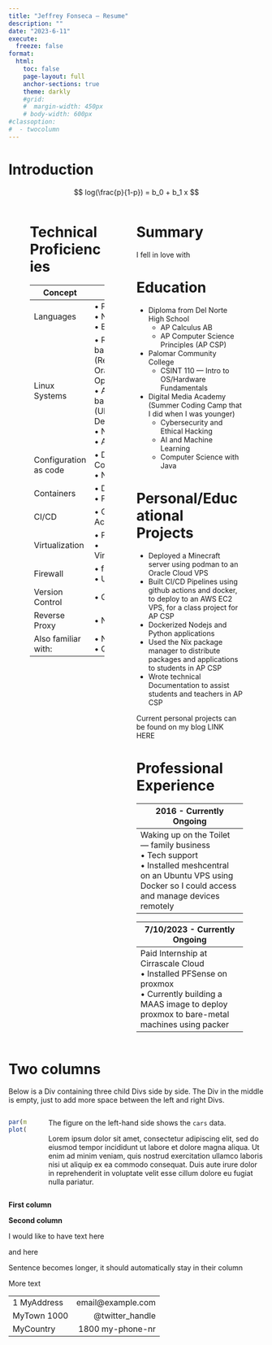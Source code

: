 ```yaml
---
title: "Jeffrey Fonseca — Resume"
description: ""
date: "2023-6-11"
execute:
  freeze: false
format:
  html:
    toc: false
    page-layout: full
    anchor-sections: true
    theme: darkly
    #grid:
    #  margin-width: 450px
    # body-width: 600px
#classoption:
#  - twocolumn
---
```


# Introduction

```{=latex}
\begin{itemize}
    \item First item
    \item Second item
    \item Third item
\end{itemize}
```

$$
log(\frac{p}{1-p}) = b_0 + b_1 x
$$

:::::::::::::: {.columns}

::: {.column width=5%}

:::

::: {.column width="35%"}


# Technical Proficiencies

| Concept | Skill |
|-|-|
| Languages | $\bullet$ Python<br> $\bullet$ Nix <br>$\bullet$ Bash |
| Linux Systems | $\bullet$ Rpm based (Red Hat, Oracle, Opensuse)<br> $\bullet$ Apt based (Ubuntu, Debian)<br> $\bullet$ Nixos<br> $\bullet$ Arch
| Configuration as code | $\bullet$ Docker Compose<br>$\bullet$ Nix |
| Containers | $\bullet$ Docker<br>$\bullet$ Podman |
| CI/CD | $\bullet$ Github Actions |
| Virtualization | $\bullet$ Proxmox<br>$\bullet$ Virtualbox |
| Firewall | $\bullet$ firewalld<br>$\bullet$ UFW |
| Version Control | $\bullet$ Git |
| Reverse Proxy | $\bullet$ Nginx |
| Also familiar with: | $\bullet$ Nmap<br>$\bullet$ Quarto |

:::

::: {.column width="5%"}

:::

::: {.column width="50%"}



# Summary

I fell in love with 

# Education

* Diploma from Del Norte High School
    + AP Calculus AB
    + AP Computer Science Principles (AP CSP)
* Palomar Community College
  + CSINT 110 — Intro to OS/Hardware Fundamentals
* Digital Media Academy (Summer Coding Camp that I did when I was younger)
  + Cybersecurity and Ethical Hacking
  + AI and Machine Learning
  + Computer Science with Java


# Personal/Educational Projects

* Deployed a Minecraft server using podman to an Oracle Cloud VPS
* Built CI/CD Pipelines using github actions and docker, to deploy to an AWS EC2 VPS, for a class project for AP CSP
* Dockerized Nodejs and Python applications
* Used the Nix package manager to distribute packages and applications to students in AP CSP
* Wrote technical Documentation to assist students and teachers in AP CSP

Current personal projects can be found on my blog LINK HERE

# Professional Experience

| 2016 - Currently Ongoing |
|-|
| Waking up on the Toilet — family business<br>$\bullet$ Tech support<br>$\bullet$ Installed meshcentral on an Ubuntu VPS using Docker so I could access and manage devices remotely |


| 7/10/2023 - Currently Ongoing |
|-|
| Paid Internship at Cirrascale Cloud<br>$\bullet$ Installed PFSense on proxmox<br>$\bullet$ Currently building a MAAS image to deploy proxmox to bare-metal machines using packer |


:::

::: {.column width="5%"}
:::

::::::::::::::



# Two columns

Below is a Div containing three child Divs side by side. The Div
in the middle is empty, just to add more space between the left
and right Divs.

:::::: {.columns}

::: {.column data-latex="{0.55\textwidth}"}
```r
par(mar = c(4, 4, .2, .1))
plot(cars, pch = 19)
```
:::

::: {.column data-latex="{0.05\textwidth}"}
<!-- an empty Div (with a whitespace), serving as
a column separator -->
:::

::: {.column data-latex="{0.4\textwidth}"}
The figure on the left-hand side shows the `cars` data.

Lorem ipsum dolor sit amet, consectetur adipiscing elit, sed do
eiusmod tempor incididunt ut labore et dolore magna aliqua. Ut
enim ad minim veniam, quis nostrud exercitation ullamco laboris
nisi ut aliquip ex ea commodo consequat. Duis aute irure dolor
in reprehenderit in voluptate velit esse cillum dolore eu fugiat
nulla pariatur.
:::

::::::

::: {layout="[[10,5], [40,20], [26,13], [2,1]]"}


**First column**

**Second column**

I would like to have text here

and here

Sentence becomes longer, it should automatically stay in their column

More text

:::


-------------------     ----------------------------
1 MyAddress                        email@example.com
MyTown 1000                          @twitter_handle
MyCountry                           1800 my-phone-nr
-------------------     ----------------------------